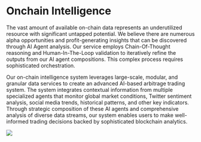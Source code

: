 # Onchain Intelligence


The vast amount of available on-chain data represents an underutilized resource with significant untapped potential. We believe there are numerous alpha opportunities and profit-generating insights that can be discovered through AI Agent analysis. Our service employs Chain-Of-Thought reasoning and Human-In-The-Loop validation to iteratively refine the outputs from our AI agent compositions. This complex process requires sophisticated orchestration.


Our on-chain intelligence system leverages large-scale, modular, and granular data services to create an advanced AI-based arbitrage trading system. The system integrates contextual information from multiple specialized agents that monitor global market conditions, Twitter sentiment analysis, social media trends, historical patterns, and other key indicators. Through strategic composition of these AI agents and comprehensive analysis of diverse data streams, our system enables users to make well-informed trading decisions backed by sophisticated blockchain analytics.

![](/onchain-intell.png)
